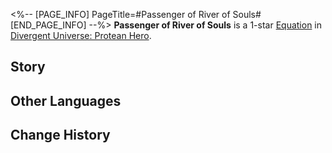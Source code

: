 <%-- [PAGE_INFO]
PageTitle=#Passenger of River of Souls#
[END_PAGE_INFO] --%>
{{Equation Infobox
|period   = Protean Hero
|rarity   = 1
|path1    = Nihility*2
|path2    = Remembrance*2
|effect   = Increases DoT dealt by ally targets by {{Color|h|50%}}. When enemy targets enter battle, they become afflicted with "Observed." At the start of the turn, they take Fire DoT equal to {{Color|h|75%}} {{Trait|base DMG}}. This DMG increases by {{Color|h|1%}} for every stack of "{{Trait|Obsession}}" possessed by all ally targets.
|mentions = 
}}
'''Passenger of River of Souls''' is a 1-star [[Divergent Universe: Protean Hero/Equatoins|Equation]] in [[Divergent Universe: Protean Hero]].

==Story==
{{Description|Let me tell you a terrifying nightmare, souls that wander lost in nether realm.<br />As death floods the plains and the River of Souls drowns the mortal realm,<br />The water that should divide life and death now echoes with the calls of ferrymen.<br />The deceased who walk toward you smiles like a chill that cuts into your bones.<br />As the eternal night shrouds the sky, the deceased spirits walk into the dream of a city-state.<br />Come with us, to the end of the west wind.<br />Come with us, board their wooden ships.<br />And soon, the river silently swallows another piece of land.<br />Can the dead tempt the living into their realm? Or is this merely a sweet dream on the verge of death?<br />Leave this place now, lost poet.<br />Do not believe in those whispers, and never look back.}}
<!--
==Gameplay Notes==
* 
-->
==Other Languages==
{{Other Languages
|en   = Passenger of River of Souls
|zhs  = 冥河渡客
|zht  = 冥河渡客
|ja   = ステュクスの{{Rubi|船客|せんきゃく}}
|ko   = 저승의 강을 건너는 자
|es   = Pasajero del río Estigia
|fr   = Passager de la Rivière des âmes
|ru   = Идущий по Реке душ
|th   = ผู้ข้ามแม่น้ำอนธการ
|vi   = Người Qua Sông Styx
|de   = Passagier auf dem Fluss der Seelen
|id   = Passenger of River of Souls
|pt   = Passageiro do Rio das Almas
}}

==Change History==
{{Change History|3.1}}